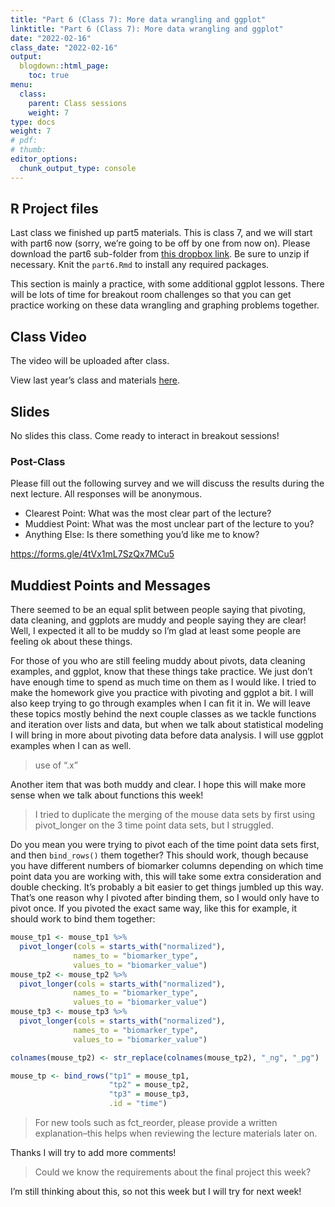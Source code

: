 ```yaml
---
title: "Part 6 (Class 7): More data wrangling and ggplot"
linktitle: "Part 6 (Class 7): More data wrangling and ggplot"
date: "2022-02-16"
class_date: "2022-02-16"
output:
  blogdown::html_page:
    toc: true
menu:
  class:
    parent: Class sessions
    weight: 7
type: docs
weight: 7
# pdf: 
# thumb: 
editor_options: 
  chunk_output_type: console
---
```




## R Project files

Last class we finished up part5 materials. This is class 7, and we will start with part6 now (sorry, we're going to be off by one from now on). Please download the part6 sub-folder from [this dropbox link](https://www.dropbox.com/sh/q4z72523kl84ywp/AAASb1YIFRpxzrjOeq1FVcXua?dl=0). Be sure to unzip if necessary. Knit the `part6.Rmd` to install any required packages.

This section is mainly a practice, with some additional ggplot lessons. There will be lots of time for breakout room challenges so that you can get practice working on these data wrangling and graphing problems together.


## Class Video

The video will be uploaded after class.

View last year's class and materials [here](https://sph-r-programming.netlify.app/class/07-class/).

<!-- <iframe width="560" height="315" src="https://www.youtube.com/embed/yCPcijCj15c" frameborder="0" allow="accelerometer; autoplay; clipboard-write; encrypted-media; gyroscope; picture-in-picture" allowfullscreen></iframe> -->

## Slides

No slides this class. Come ready to interact in breakout sessions!

<!-- Open the class introduction slides in a separate window: <a href="https://sph-r-programming-2022.netlify.app/slides/01-introduction_slides#1" target="_blank">https://sph-r-programming-2022.netlify.app/01-introduction_slides#1</a> -->

<!-- ```{r echo=FALSE} -->
<!-- knitr::include_url('https://sph-r-programming-2022.netlify.com/slides/01-introduction_slides#1') -->
<!-- ``` -->

### Post-Class

Please fill out the following survey and we will discuss the results during the next lecture. All responses will be anonymous.

- Clearest Point: What was the most clear part of the lecture?
- Muddiest Point: What was the most unclear part of the lecture to you?
- Anything Else: Is there something you'd like me to know?

<https://forms.gle/4tVx1mL7SzQx7MCu5>


## Muddiest Points and Messages

There seemed to be an equal split between people saying that pivoting, data cleaning, and ggplots are muddy and people saying they are clear! Well, I expected it all to be muddy so I'm glad at least some people are feeling ok about these things.

For those of you who are still feeling muddy about pivots, data cleaning examples, and ggplot, know that these things take practice. We just don't have enough time to spend as much time on them as I would like. I tried to make the homework give you practice with pivoting and ggplot a bit. I will also keep trying to go through examples when I can fit it in. We will leave these topics mostly behind the next couple classes as we tackle functions and iteration over lists and data, but when we talk about statistical modeling I will bring in more about pivoting data before data analysis. I will use ggplot examples when I can as well.

> use of ".x"

Another item that was both muddy and clear. I hope this will make more sense when we talk about functions this week!

> I tried to duplicate the merging of the mouse data sets by first using pivot_longer on the 3 time point data sets, but I struggled.

Do you mean you were trying to pivot each of the time point data sets first, and then `bind_rows()` them together? This should work, though because you have different numbers of biomarker columns depending on which time point data you are working with, this will take some extra consideration and double checking. It's probably a bit easier to get things jumbled up this way. That's one reason why I pivoted after binding them, so I would only have to pivot once. If you pivoted the exact same way, like this for example, it should work to bind them together:

```r

mouse_tp1 <- mouse_tp1 %>%
  pivot_longer(cols = starts_with("normalized"),
              names_to = "biomarker_type",
              values_to = "biomarker_value")
mouse_tp2 <- mouse_tp2 %>%
  pivot_longer(cols = starts_with("normalized"),
              names_to = "biomarker_type",
              values_to = "biomarker_value")
mouse_tp3 <- mouse_tp3 %>%
  pivot_longer(cols = starts_with("normalized"),
              names_to = "biomarker_type",
              values_to = "biomarker_value")

colnames(mouse_tp2) <- str_replace(colnames(mouse_tp2), "_ng", "_pg")

mouse_tp <- bind_rows("tp1" = mouse_tp1, 
                      "tp2" = mouse_tp2,
                      "tp3" = mouse_tp3,
                      .id = "time")
```



> For new tools such as fct_reorder, please provide a written explanation--this helps when reviewing the lecture materials later on.

Thanks I will try to add more comments!

> Could we know the requirements about the final project this week?

I'm still thinking about this, so not this week but I will try for next week!
